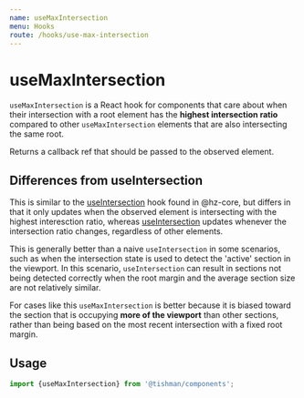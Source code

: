 ```yaml
---
name: useMaxIntersection
menu: Hooks
route: /hooks/use-max-intersection
---
```



# useMaxIntersection

`useMaxIntersection` is a React hook for components that care about
when their intersection with a root element has the
**highest intersection ratio** compared to other `useMaxIntersection`
elements that are also intersecting the same root.

Returns a callback ref that should be passed to the observed element.

## Differences from useIntersection

This is similar to the [useIntersection] hook found in @hz-core,
but differs in that it only updates when the observed element is intersecting
with the highest interesction ratio, whereas [useIntersection] updates
whenever the intersection ratio changes, regardless of other elements.

This is generally better than a naive `useIntersection` in some scenarios,
such as when the intersection state is used to detect the 'active' section
in the viewport. In this scenario, `useIntersection` can result in sections
not being detected correctly when the root margin and
the average section size are not relatively similar.

For cases like this `useMaxIntersection` is better because it is biased
toward the section that is occupying **more of the viewport** than
other sections, rather than being based on the most recent intersection
with a fixed root margin.

## Usage

```typescript
import {useMaxIntersection} from '@tishman/components';
```

[useintersection]: https://hz-core.netlify.app/use-intersection
